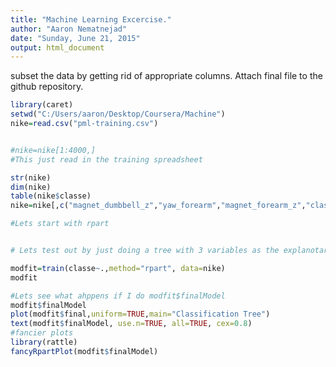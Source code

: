 ```yaml
---
title: "Machine Learning Excercise."
author: "Aaron Nematnejad"
date: "Sunday, June 21, 2015"
output: html_document
---
```


subset the data by getting rid of appropriate columns. 
Attach final file to the github repository. 


```r
library(caret)
setwd("C:/Users/aaron/Desktop/Coursera/Machine")
nike=read.csv("pml-training.csv")


#nike=nike[1:4000,]
#This just read in the training spreadsheet 

str(nike)
dim(nike)
table(nike$classe)
nike=nike[,c("magnet_dumbbell_z","yaw_forearm","magnet_forearm_z","classe")]

```


```r

#Lets start with rpart


# Lets test out by just doing a tree with 3 variables as the explanotary. 

modfit=train(classe~.,method="rpart", data=nike)
modfit

#Lets see what ahppens if I do modfit$finalModel
modfit$finalModel
plot(modfit$final,uniform=TRUE,main="Classification Tree")
text(modfit$finalModel, use.n=TRUE, all=TRUE, cex=0.8)
#fancier plots 
library(rattle)
fancyRpartPlot(modfit$finalModel)

```

